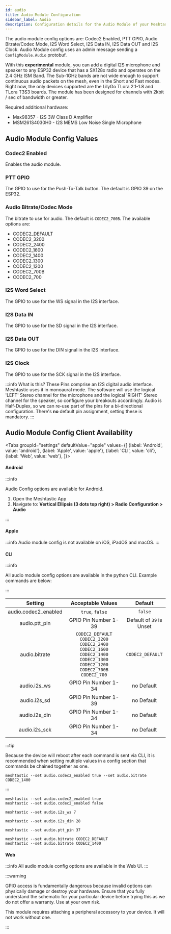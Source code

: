 ```yaml
---
id: audio
title: Audio Module Configuration
sidebar_label: Audio
description: Configuration details for the Audio Module of your Meshtastic device.
---
```



The audio module config options are: Codec2 Enabled, PTT GPIO, Audio Bitrate/Codec Mode, I2S Word Select, I2S Data IN, I2S Data OUT and I2S Clock. Audio Module config uses an admin message sending a `ConfigModule.Audio` protobuf.

With this **experimental** module, you can add a digital I2S microphone and speaker to any ESP32 device that has a SX128x radio and operates on the 2.4 GHz ISM Band. The Sub-1GHz bands are not wide enough to support continuous audio packets on the mesh, even in the Short and Fast modes. Right now, the only devices supported are the LilyGo TLora 2.1-1.8 and TLora T3S3 boards. The module has been designed for channels with 2kbit / sec of bandwidth or greater. 

Required additional hardware:

* Max98357 - I2S 3W Class D Amplifier
* MSM261S4030H0 - I2S MEMS Low Noise Single Microphone

## Audio Module Config Values

### Codec2 Enabled

Enables the audio module.

### PTT GPIO

The GPIO to use for the Push-To-Talk button. The default is GPIO 39 on the ESP32.

### Audio Bitrate/Codec Mode

The bitrate to use for audio. The default is `CODEC2_700B`. The available options are:

- CODEC2_DEFAULT
- CODEC2_3200
- CODEC2_2400
- CODEC2_1600
- CODEC2_1400
- CODEC2_1300
- CODEC2_1200
- CODEC2_700B
- CODEC2_700

### I2S Word Select

The GPIO to use for the WS signal in the I2S interface.

### I2S Data IN

The GPIO to use for the SD signal in the I2S interface.

### I2S Data OUT

The GPIO to use for the DIN signal in the I2S interface.

### I2S Clock

The GPIO to use for the SCK signal in the I2S interface.

:::info What is this?
These Pins comprise an I2S digital audio interface. Meshtastic uses it in monoaural mode. The software will use the logical 'LEFT' Stereo channel for the microphone and the logical 'RIGHT' Stereo channel for the speaker, so configure your breakouts accordingly. Audio is Half-Duplex, so we can re-use part of the pins for a bi-directional configuration. There's **no** default pin assignment, setting these is mandatory.
:::

## Audio Module Config Client Availability

<Tabs
groupId="settings"
defaultValue="apple"
values={[
{label: 'Android', value: 'android'},
{label: 'Apple', value: 'apple'},
{label: 'CLI', value: 'cli'},
{label: 'Web', value: 'web'},
]}>
<TabItem value="android">

#### Android

:::info

Audio Config options are available for Android.

1. Open the Meshtastic App
2. Navigate to: **Vertical Ellipsis (3 dots top right) > Radio Configuration > Audio**


:::

</TabItem>
<TabItem value="apple">

#### Apple

:::info
Audio module config is not available on iOS, iPadOS and macOS.
:::

</TabItem>
<TabItem value="cli">

#### CLI

:::info

All audio module config options are available in the python CLI. Example commands are below:

:::

|       Setting      |                                                        Acceptable Values                                                        |         Default          |
| :----------------: | :-----------------------------------------------------------------------------------------------------------------------------: | :----------------------: |
|audio.codec2_enabled|                                                         `true`, `false`                                                         |         `false`          |
|    audio.ptt_pin   |                                                      GPIO Pin Number 1-39                                                       | Default of `39` is Unset |
|    audio.bitrate   | `CODEC2_DEFAULT` `CODEC2_3200` `CODEC2_2400` `CODEC2_1600` `CODEC2_1400` `CODEC2_1300` `CODEC2_1200` `CODEC2_700B` `CODEC2_700` |     `CODEC2_DEFAULT`     |
|    audio.i2s_ws    |                                                      GPIO Pin Number 1-34                                                       |        no Default        |
|    audio.i2s_sd    |                                                      GPIO Pin Number 1-39                                                       |        no Default        |
|    audio.i2s_din   |                                                      GPIO Pin Number 1-34                                                       |        no Default        |
|    audio.i2s_sck   |                                                      GPIO Pin Number 1-34                                                       |        no Default        |

:::tip

Because the device will reboot after each command is sent via CLI, it is recommended when setting multiple values in a config section that commands be chained together as one.

```shell title="Example:"
meshtastic --set audio.codec2_enabled true --set audio.bitrate CODEC2_1400
```

:::

```shell title="Enable / Disable Module"
meshtastic --set audio.codec2_enabled true
meshtastic --set audio.codec2_enabled false
```

```shell title="Set WS to GPIO pin number 7"
meshtastic --set audio.i2s_ws 7
```

```shell title="Set DIN to GPIO pin number 28"
meshtastic --set audio.i2s_din 28
```

```shell title="Set PTT to GPIO pin number 37"
meshtastic --set audio.ptt_pin 37
```

```shell title="Set Codec Bitrate"
meshtastic --set audio.bitrate CODEC2_DEFAULT
meshtastic --set audio.bitrate CODEC2_1400
```

</TabItem>
<TabItem value="web">

#### Web

:::info
All audio module config options are available in the Web UI.
:::

</TabItem>
</Tabs>

:::warning

GPIO access is fundamentally dangerous because invalid options can physically damage or destroy your hardware. Ensure that you fully understand the schematic for your particular device before trying this as we do not offer a warranty. Use at your own risk.

This module requires attaching a peripheral accessory to your device. It will not work without one.

:::
